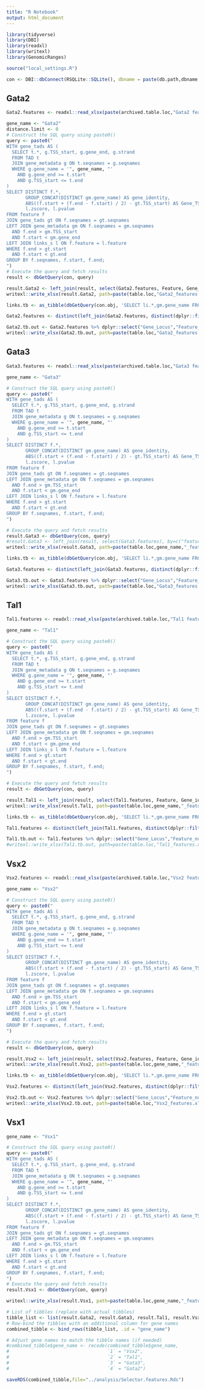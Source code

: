 ```yaml
---
title: "R Notebook"
output: html_document
---
```


```r
library(tidyverse)
library(DBI)
library(readxl)
library(writexl)
library(GenomicRanges)

source("local_settings.R")
```

```r
con <- DBI::dbConnect(RSQLite::SQLite(), dbname = paste(db.path,dbname.rV2,sep=""))
```

## Gata2

```r
Gata2.features <- readxl::read_xlsx(paste(archived.table.loc,"Gata2 feature summary_new.xlsx",sep=""), sheet = "Sheet1")
```

```r
gene_name <- "Gata2"
distance.limit <- 0
# Construct the SQL query using paste0()
query <- paste0("
WITH gene_tads AS (
  SELECT t.*, g.TSS_start, g.gene_end, g.strand
  FROM TAD t
  JOIN gene_metadata g ON t.seqnames = g.seqnames
  WHERE g.gene_name = '", gene_name, "'
    AND g.gene_end >= t.start
    AND g.TSS_start <= t.end
)
SELECT DISTINCT f.*, 
       GROUP_CONCAT(DISTINCT gm.gene_name) AS gene_identity,
       ABS((f.start + (f.end - f.start) / 2) - gt.TSS_start) AS Gene_TSS_distance,
       l.zscore, l.pvalue
FROM feature f
JOIN gene_tads gt ON f.seqnames = gt.seqnames
LEFT JOIN gene_metadata gm ON f.seqnames = gm.seqnames
  AND f.end > gm.TSS_start
  AND f.start < gm.gene_end
LEFT JOIN links_s l ON f.feature = l.feature
WHERE f.end > gt.start
  AND f.start < gt.end
GROUP BY f.seqnames, f.start, f.end;
")
# Execute the query and fetch results
result <- dbGetQuery(con, query)

result.Gata2 <- left_join(result, select(Gata2.features, Feature, Gene_identity, Comment, Ref), by=c("feature"="Feature"))
writexl::write_xlsx(result.Gata2, path=paste(table.loc,"Gata2_features.xlsx",sep=""))
```

```r
links.tb <- as_tibble(dbGetQuery(con.obj, 'SELECT li.*,gm.gene_name FROM links as li, gene_metadata as gm WHERE gm.ensg_id=li.ensg_id'))
```

```r
Gata2.features <- distinct(left_join(Gata2.features, distinct(dplyr::filter(links.tb, gene_name=="Gata2")), by=c("Feature"="feature")))
```

```r
Gata2.tb.out <- Gata2.features %>% dplyr::select("Gene_Locus","Feature_number","Feature","kb from TSS","length bp","score","zscore", "pvalue","Gene_identity","Comment","Ref")
writexl::write_xlsx(Gata2.tb.out, path=paste(table.loc,"Gata2_features.xlsx",sep=""))
```

## Gata3

```r
Gata3.features <- readxl::read_xlsx(paste(archived.table.loc,"Gata3 feature summary_new.xlsx",sep=""), sheet = "Sheet1")
```

```r
gene_name <- "Gata3"

# Construct the SQL query using paste0()
query <- paste0("
WITH gene_tads AS (
  SELECT t.*, g.TSS_start, g.gene_end, g.strand
  FROM TAD t
  JOIN gene_metadata g ON t.seqnames = g.seqnames
  WHERE g.gene_name = '", gene_name, "'
    AND g.gene_end >= t.start
    AND g.TSS_start <= t.end
)
SELECT DISTINCT f.*, 
       GROUP_CONCAT(DISTINCT gm.gene_name) AS gene_identity,
       ABS((f.start + (f.end - f.start) / 2) - gt.TSS_start) AS Gene_TSS_distance,
       l.zscore, l.pvalue
FROM feature f
JOIN gene_tads gt ON f.seqnames = gt.seqnames
LEFT JOIN gene_metadata gm ON f.seqnames = gm.seqnames
  AND f.end > gm.TSS_start
  AND f.start < gm.gene_end
LEFT JOIN links_s l ON f.feature = l.feature
WHERE f.end > gt.start
  AND f.start < gt.end
GROUP BY f.seqnames, f.start, f.end;
")

# Execute the query and fetch results
result.Gata3 <- dbGetQuery(con, query)
#result.Gata3 <- left_join(result, select(Gata3.features), by=c("feature"="Feature"))
writexl::write_xlsx(result.Gata3, path=paste(table.loc,gene_name,"_features.xlsx",sep=""))
```


```r
links.tb <- as_tibble(dbGetQuery(con.obj, 'SELECT li.*,gm.gene_name FROM links as li, gene_metadata as gm WHERE gm.ensg_id=li.ensg_id'))
```

```r
Gata3.features <- distinct(left_join(Gata3.features, distinct(dplyr::filter(links.tb, gene_name=="Gata3")), by=c("Feature"="feature")))
```

```r
Gata3.tb.out <- Gata3.features %>% dplyr::select("Gene_Locus","Feature_number","Feature","kb from TSS","length bp","score","zscore", "pvalue","Gene_identity")
writexl::write_xlsx(Gata3.tb.out, path=paste(table.loc,"Gata3_features.xlsx",sep=""))
```

## Tal1

```r
Tal1.features <- readxl::read_xlsx(paste(archived.table.loc,"Tal1 feature summary_new_2.xlsx",sep=""), sheet = "Sheet1")
```

```r
gene_name <- "Tal1"

# Construct the SQL query using paste0()
query <- paste0("
WITH gene_tads AS (
  SELECT t.*, g.TSS_start, g.gene_end, g.strand
  FROM TAD t
  JOIN gene_metadata g ON t.seqnames = g.seqnames
  WHERE g.gene_name = '", gene_name, "'
    AND g.gene_end >= t.start
    AND g.TSS_start <= t.end
)
SELECT DISTINCT f.*, 
       GROUP_CONCAT(DISTINCT gm.gene_name) AS gene_identity,
       ABS((f.start + (f.end - f.start) / 2) - gt.TSS_start) AS Gene_TSS_distance,
       l.zscore, l.pvalue
FROM feature f
JOIN gene_tads gt ON f.seqnames = gt.seqnames
LEFT JOIN gene_metadata gm ON f.seqnames = gm.seqnames
  AND f.end > gm.TSS_start
  AND f.start < gm.gene_end
LEFT JOIN links_s l ON f.feature = l.feature
WHERE f.end > gt.start
  AND f.start < gt.end
GROUP BY f.seqnames, f.start, f.end;
")

# Execute the query and fetch results
result <- dbGetQuery(con, query)

result.Tal1 <- left_join(result, select(Tal1.features, Feature, Gene_identity, Comment, Ref), by=c("feature"="Feature"))
writexl::write_xlsx(result.Tal1, path=paste(table.loc,gene_name,"_features.xlsx",sep=""))
```

```r
links.tb <- as_tibble(dbGetQuery(con.obj, 'SELECT li.*,gm.gene_name FROM links as li, gene_metadata as gm WHERE gm.ensg_id=li.ensg_id'))
```

```r
Tal1.features <- distinct(left_join(Tal1.features, distinct(dplyr::filter(links.tb, gene_name=="Tal1")), by=c("Feature"="feature")))
```

```r
Tal1.tb.out <- Tal1.features %>% dplyr::select("Gene_Locus","Feature_number","Feature","kb from TSS","length bp","score","zscore", "pvalue","Gene_identity")
#writexl::write_xlsx(Tal1.tb.out, path=paste(table.loc,"Tal1_features.xlsx",sep=""))
```

## Vsx2

```r
Vsx2.features <- readxl::read_xlsx(paste(archived.table.loc,"Vsx2 feature summary_new.xlsx",sep=""), sheet = "Sheet1")
```

```r
gene_name <- "Vsx2"

# Construct the SQL query using paste0()
query <- paste0("
WITH gene_tads AS (
  SELECT t.*, g.TSS_start, g.gene_end, g.strand
  FROM TAD t
  JOIN gene_metadata g ON t.seqnames = g.seqnames
  WHERE g.gene_name = '", gene_name, "'
    AND g.gene_end >= t.start
    AND g.TSS_start <= t.end
)
SELECT DISTINCT f.*, 
       GROUP_CONCAT(DISTINCT gm.gene_name) AS gene_identity,
       ABS((f.start + (f.end - f.start) / 2) - gt.TSS_start) AS Gene_TSS_distance,
       l.zscore, l.pvalue
FROM feature f
JOIN gene_tads gt ON f.seqnames = gt.seqnames
LEFT JOIN gene_metadata gm ON f.seqnames = gm.seqnames
  AND f.end > gm.TSS_start
  AND f.start < gm.gene_end
LEFT JOIN links_s l ON f.feature = l.feature
WHERE f.end > gt.start
  AND f.start < gt.end
GROUP BY f.seqnames, f.start, f.end;
")

# Execute the query and fetch results
result <- dbGetQuery(con, query)

result.Vsx2 <- left_join(result, select(Vsx2.features, Feature, Gene_identity, Comment, Ref), by=c("feature"="Feature"))
writexl::write_xlsx(result.Vsx2, path=paste(table.loc,gene_name,"_features.xlsx",sep=""))
```

```r
links.tb <- as_tibble(dbGetQuery(con.obj, 'SELECT li.*,gm.gene_name FROM links as li, gene_metadata as gm WHERE gm.ensg_id=li.ensg_id'))
```

```r
Vsx2.features <- distinct(left_join(Vsx2.features, distinct(dplyr::filter(links.tb, gene_name=="Vsx2")), by=c("Feature"="feature")))
```

```r
Vsx2.tb.out <- Vsx2.features %>% dplyr::select("Gene_Locus","Feature_number","Feature","kb from TSS","length bp","score","zscore", "pvalue","Gene_identity","Comment","Ref")
writexl::write_xlsx(Vsx2.tb.out, path=paste(table.loc,"Vsx2_features.xlsx",sep=""))
```


## Vsx1

```r
gene_name <- "Vsx1"

# Construct the SQL query using paste0()
query <- paste0("
WITH gene_tads AS (
  SELECT t.*, g.TSS_start, g.gene_end, g.strand
  FROM TAD t
  JOIN gene_metadata g ON t.seqnames = g.seqnames
  WHERE g.gene_name = '", gene_name, "'
    AND g.gene_end >= t.start
    AND g.TSS_start <= t.end
)
SELECT DISTINCT f.*, 
       GROUP_CONCAT(DISTINCT gm.gene_name) AS gene_identity,
       ABS((f.start + (f.end - f.start) / 2) - gt.TSS_start) AS Gene_TSS_distance,
       l.zscore, l.pvalue
FROM feature f
JOIN gene_tads gt ON f.seqnames = gt.seqnames
LEFT JOIN gene_metadata gm ON f.seqnames = gm.seqnames
  AND f.end > gm.TSS_start
  AND f.start < gm.gene_end
LEFT JOIN links_s l ON f.feature = l.feature
WHERE f.end > gt.start
  AND f.start < gt.end
GROUP BY f.seqnames, f.start, f.end;
")
# Execute the query and fetch results
result.Vsx1 <- dbGetQuery(con, query)

writexl::write_xlsx(result.Vsx1, path=paste(table.loc,gene_name,"_features.xlsx",sep=""))
```

```r
# List of tibbles (replace with actual tibbles)
tibble_list <- list(result.Gata2, result.Gata3, result.Tal1, result.Vsx2,result.Vsx1)
# Row-bind the tibbles with an additional column for gene names
combined_tibble <- bind_rows(tibble_list, .id = "gene_name")

# Adjust gene names to match the tibble names (if needed)
#combined_tibble$gene_name <- recode(combined_tibble$gene_name,
#                                    `1` = "Vsx2",
#                                    `2` = "Tal1",
#                                    `3` = "Gata3",
#                                    `4` = "Gata2")

```

```r
saveRDS(combined_tibble,file="../analysis/Selector.features.Rds")
```

